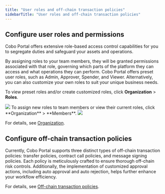```yaml
---
title: "User roles and off-chain transaction policies"
sidebarTitle: "User roles and off-chain transaction policies"
---
```


## Configure user roles and permissions

Cobo Portal offers extensive role-based access control capabilities for you to segregate duties and safeguard your assets and operations.

By assigning roles to your team members, they will be granted permissions associated with that role, governing which parts of the platform they can access and what operations they can perform. Cobo Portal offers preset user roles, such as Admin, Approver, Spender, and Viewer. Alternatively, you can also customize your own roles to suit your unique business needs.

To view preset roles and/or create customized roles, click **Organization** > **Roles**.

<img src="/images/exchange-wallet/22.png" className="screenshot_full_screen"/>
To assign new roles to team members or view their current roles, click **Organization** > **Members**.

<img src="/images/exchange-wallet/23.png" className="screenshot_full_screen"/>

For details, see [Organization](/portal/organization/introduction).


## Configure off-chain transaction policies

Currently, Cobo Portal supports three distinct types of off-chain transaction policies: transfer policies, contract call policies, and message signing policies. Each policy is meticulously crafted to ensure thorough off-chain risk controls. Additionally, the implementation of customized approval actions, including auto approval and auto rejection, helps further enhance your workflow efficiency.

For details, see [Off-chain transaction policies](/portal/risk-controls/off-chain-tx-types).